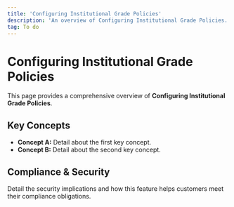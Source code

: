 ```yaml
---
title: 'Configuring Institutional Grade Policies'
description: 'An overview of Configuring Institutional Grade Policies.'
tag: To do
---
```


# Configuring Institutional Grade Policies

This page provides a comprehensive overview of **Configuring Institutional Grade Policies**.

## Key Concepts

* **Concept A:** Detail about the first key concept.
* **Concept B:** Detail about the second key concept.

## Compliance & Security

Detail the security implications and how this feature helps customers meet their compliance obligations.

